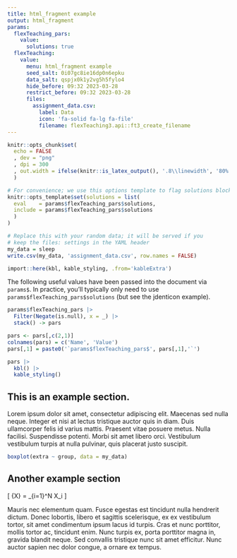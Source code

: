 ```yaml
---
title: html_fragment example
output: html_fragment
params:
  flexTeaching_pars:
    value:
      solutions: true
  flexTeaching:
    value:
      menu: html_fragment example
      seed_salt: 0i07gc8ie16dp0n6epku
      data_salt: qspjx0k1y2vg5h5fylo4
      hide_before: 09:32 2023-03-28
      restrict_before: 09:32 2023-03-28
      files:
        assignment_data.csv:
          label: Data
          icon: 'fa-solid fa-lg fa-file'
          filename: flexTeaching3.api::ft3_create_filename
---
```


```r
knitr::opts_chunk$set(
  echo = FALSE
  , dev = "png"
  , dpi = 300
  , out.width = ifelse(knitr::is_latex_output(), '.8\\linewidth', '80%')
  )

# For convenience; we use this options template to flag solutions blocks
knitr::opts_template$set(solutions = list(
  eval    = params$flexTeaching_pars$solutions, 
  include = params$flexTeaching_pars$solutions
  )
)

# Replace this with your random data; it will be served if you 
# keep the files: settings in the YAML header
my_data = sleep
write.csv(my_data, 'assignment_data.csv', row.names = FALSE)

import::here(kbl, kable_styling, .from='kableExtra')

```

The following useful values have been passed into the document via `params$`. In practice, you'll typically only need to use `params$flexTeaching_pars$solutions` (but see the jdenticon example).

```r
params$flexTeaching_pars |> 
  Filter(Negate(is.null), x = _) |>
  stack() -> pars

pars <- pars[,c(2,1)]
colnames(pars) = c('Name', 'Value')
pars[,1] = paste0('`params$flexTeaching_pars$', pars[,1],'`')

pars |>
  kbl() |>
  kable_styling()
```

## This is an example section.

Lorem ipsum dolor sit amet, consectetur adipiscing elit. Maecenas sed nulla neque. Integer et nisi at lectus tristique auctor quis in diam. Duis ullamcorper felis id varius mattis. Praesent vitae posuere metus. Nulla facilisi. Suspendisse potenti. Morbi sit amet libero orci. Vestibulum vestibulum turpis at nulla pulvinar, quis placerat justo suscipit. 

```r

boxplot(extra ~ group, data = my_data)
```

## Another example section

\[
\bar{X} = \frac{1}{N}\sum_{i=1}^N X_i
\]

Mauris nec elementum quam. Fusce egestas est tincidunt nulla hendrerit dictum. Donec lobortis, libero et sagittis scelerisque, ex ex vestibulum tortor, sit amet condimentum ipsum lacus id turpis. Cras et nunc porttitor, mollis tortor ac, tincidunt enim. Nunc turpis ex, porta porttitor magna in, gravida blandit neque. Sed convallis tristique nunc sit amet efficitur. Nunc auctor sapien nec dolor congue, a ornare ex tempus. 

